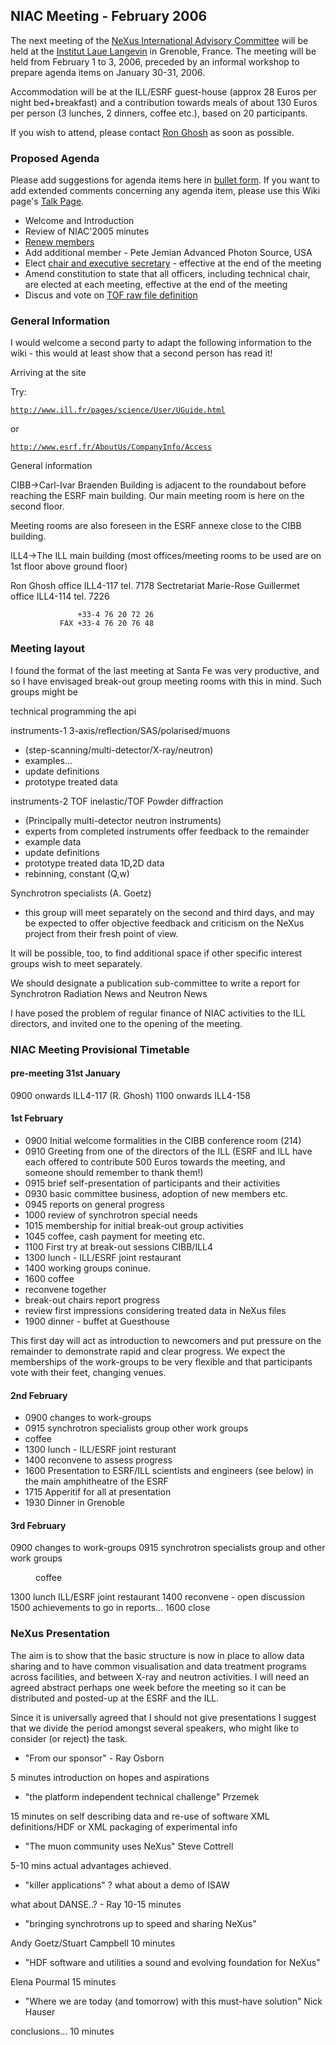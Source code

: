 ==NIAC Meeting - February 2006==
The next meeting of the  [[NIAC | NeXus International Advisory Committee]] will be held at the [http://www.ill.fr Institut Laue Langevin] in Grenoble, France. The meeting will be held from February 1 to 3, 2006, preceded by an informal workshop to prepare agenda items on January 30-31, 2006.

Accommodation will be at the ILL/ESRF guest-house (approx 28 Euros per night bed+breakfast)  and a contribution towards meals of about 130 Euros per person (3 lunches, 2 dinners, coffee etc.), based on 20 participants.

If you wish to attend, please contact [mailto:ghosh@ill.fr Ron Ghosh] as soon as possible.

===Proposed Agenda===
Please add suggestions for agenda items here in [[Help:Editing#Lists | bullet form]].  If you want to add extended comments concerning any agenda item, please use this Wiki page's [[Talk:NIAC_Meetings | Talk Page]].
* Welcome and Introduction
* Review of NIAC'2005 minutes
* [[Membership Dates|Renew members]]
* Add additional member - Pete Jemian Advanced Photon Source, USA
* Elect [[Nominees for officers|chair and executive secretary]] - effective at the end of the meeting
* Amend constitution to state that all officers, including technical chair, are elected at each meeting, effective at the end of the meeting
* Discus and vote on [[TOFRaw|TOF raw file definition]]

===General Information===
I would welcome a second party to adapt the following
information to the wiki - this would at least show that
a second person has read it!


Arriving at the site

Try:
 http://www.ill.fr/pages/science/User/UGuide.html
or
 http://www.esrf.fr/AboutUs/CompanyInfo/Access

General information

CIBB->Carl-Ivar Braenden Building is adjacent to
the roundabout before reaching the ESRF main
building. Our main meeting room is here on the second floor.

Meeting rooms are also foreseen in the ESRF annexe close to
the CIBB building.


ILL4->The ILL main building
(most offices/meeting rooms to be used are on 1st floor
above ground floor)


Ron Ghosh		office ILL4-117 tel. 7178
Sectretariat
Marie-Rose Guillermet 	office ILL4-114 tel. 7226
				+33-4 76 20 72 26
			FAX	+33-4 76 20 76 48

===Meeting layout===

I found the format of the last meeting at Santa Fe was very
productive, and so I have envisaged break-out group meeting
rooms with this in mind.  Such groups might be

technical         programming the api

instruments-1     3-axis/reflection/SAS/polarised/muons 
* (step-scanning/multi-detector/X-ray/neutron)
* examples...
* update definitions
* prototype treated data

instruments-2     TOF inelastic/TOF Powder diffraction
* (Principally multi-detector neutron instruments)
* experts from completed instruments offer feedback to the remainder
* example data
* update definitions
* prototype treated data 1D,2D data
* rebinning, constant (Q,w)

Synchrotron specialists (A. Goetz)
* this group will meet separately on the second and third days, and may be expected to offer objective feedback         and criticism on the NeXus project from their fresh point of view.

It will be possible, too, to find additional space if other specific interest groups wish to meet separately.

We should designate a publication sub-committee to write a report for Synchrotron Radiation News and Neutron News 

I have posed the problem of regular finance of NIAC activities to the ILL directors, and invited one to the opening of
the meeting.

===NIAC Meeting Provisional Timetable===

====pre-meeting 31st January====


0900 onwards ILL4-117 (R. Ghosh)
1100 onwards ILL4-158

====1st February====
* 0900 	Initial welcome formalities in the CIBB conference room (214)
* 0910	Greeting from one of the directors of the ILL (ESRF and ILL have each offered to contribute 500 Euros towards the meeting, and someone should remember to thank them!)
* 0915	brief self-presentation of participants and their activities
* 0930    basic committee business, adoption of new members etc.
* 0945    reports on general progress
* 1000    review of synchrotron special needs
* 1015    membership for initial break-out group activities
* 1045    coffee, cash payment for meeting etc.
* 1100    First try at break-out sessions CIBB/ILL4
* 1300    lunch - ILL/ESRF joint restaurant
* 1400    working groups coninue.
* 1600    coffee
*         reconvene together
*         break-out chairs report progress
*         review first impressions considering treated data in NeXus files
* 1900    dinner - buffet at Guesthouse

This first day will act as introduction to newcomers and put pressure on the remainder to demonstrate rapid and clear progress. We expect the memberships of the work-groups to be very flexible and that participants vote with their feet, changing venues.

====2nd February====
* 0900   changes to work-groups
* 0915   synchrotron specialists group other work groups
* coffee
* 1300   lunch - ILL/ESRF joint resturant
* 1400   reconvene to assess progress
* 1600   Presentation to ESRF/ILL scientists and engineers (see below) in the main amphitheatre of the ESRF
* 1715   Apperitif for all at presentation
* 1930   Dinner in Grenoble

====3rd February====
0900   changes to work-groups
0915   synchrotron specialists group and other work groups
:      coffee   
1300   lunch ILL/ESRF joint restaurant
1400   reconvene - open discussion
1500   achievements to go in reports...
1600   close

===NeXus Presentation===

The aim is to show that the basic structure is now in place to allow data sharing and to have common visualisation and
data treatment programs across facilities, and between X-ray and neutron activities. I will need an agreed abstract perhaps one week before the meeting so it can be distributed and posted-up at the ESRF and the ILL.

Since it is universally agreed that I should not give presentations I suggest that we divide the period amongst several speakers, who might like to consider (or reject) the task.

* "From our sponsor" - Ray Osborn
5 minutes introduction on hopes and aspirations

* "the platform independent technical challenge" Przemek
15 minutes on self describing data and re-use of software XML definitions/HDF or XML packaging of experimental info

* "The muon community uses NeXus" Steve Cottrell
5-10 mins actual advantages achieved.

* "killer applications" ? what about a demo of ISAW
what about DANSE..? - Ray
10-15 minutes

* "bringing synchrotrons up to speed and sharing NeXus" 
Andy Goetz/Stuart Campbell
10 minutes

* "HDF software and utilities a sound and evolving foundation for NeXus"
Elena Pourmal
15 minutes

* "Where we are today (and tomorrow) with this must-have solution" Nick Hauser
conclusions...
10 minutes
